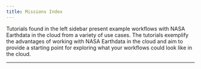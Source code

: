 ```yaml
---
title: Missions Index
---
```


Tutorials found in the left sidebar present example workflows with NASA Earthdata in the cloud from a variety of use cases. The tutorials exemplify the advantages of working with NASA Earthdata in the cloud and aim to provide a starting point for exploring what your workflows could look like in the cloud. 

---

<!-- ### **DSCOVR** - ..
[Tutorial for DSCOVR EPIC UVAI](./DSCOVR/dscovr_uvai_exploration.ipynb)

### **TEMPO** - 
*...*

--- -->
